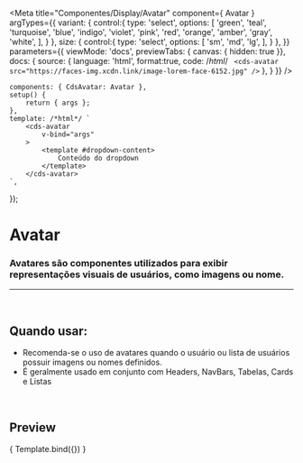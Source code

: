 
<Meta
	title="Componentes/Display/Avatar"
	component={ Avatar }
	argTypes={{
		variant: {
			control:{
				type: 'select',
				options: [
					'green',
					'teal',
					'turquoise',
					'blue',
					'indigo',
					'violet',
					'pink',
					'red',
					'orange',
					'amber',
					'gray',
					'white',
				],
			}
		},
		size: {
			control:{
				type: 'select',
				options: [
					'sm',
					'md',
					'lg',
				],
			}
		},
	}}
	parameters={{
		viewMode: 'docs',
		previewTabs: { canvas: { hidden: true }},
		docs: {
			source: {
				language: 'html',
				format:true,
				code: /*html*/ `
<cds-avatar
	src="https://faces-img.xcdn.link/image-lorem-face-6152.jpg"
/>`
			},
		}
	}}
/>

	components: { CdsAvatar: Avatar },
	setup() {
		return { args };
	},
	template: /*html*/ `
		<cds-avatar
			v-bind="args" 
		>
			<template #dropdown-content>
				Conteúdo do dropdown
			</template>
		</cds-avatar>
	`,
});


# Avatar

### Avatares são componentes utilizados para exibir representações visuais de usuários, como imagens ou nome.
---
<br />

## Quando usar:
- Recomenda-se o uso de avatares quando o usuário ou lista de usuários possuir
imagens ou nomes definidos.
- É geralmente usado em conjunto com Headers, NavBars, Tabelas, Cards e Listas


<br />

## Preview

<Canvas>
	<Story
		name="Avatar"
		args={{
			src: 'https://faces-img.xcdn.link/image-lorem-face-6152.jpg',
		}}
	>
		{ Template.bind({}) }
	</Story>
</Canvas>

<ArgsTable story="Avatar" />
